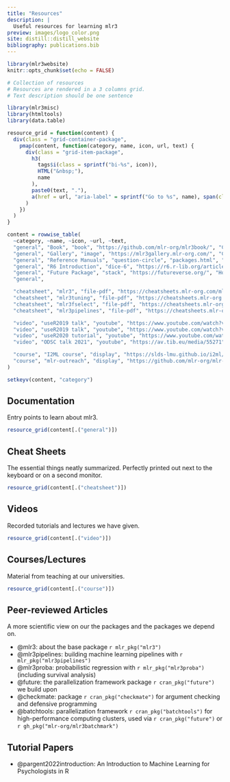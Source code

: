 ```yaml
---
title: "Resources"
description: |
  Useful resources for learning mlr3
preview: images/logo_color.png
site: distill::distill_website
bibliography: publications.bib
---
```


```r
library(mlr3website)
knitr::opts_chunk$set(echo = FALSE)
```

```r
# Collection of resources
# Resources are rendered in a 3 columns grid.
# Text description should be one sentence

library(mlr3misc)
library(htmltools)
library(data.table)

resource_grid = function(content) {
  div(class = "grid-container-package",
    pmap(content, function(category, name, icon, url, text) {
      div(class = "grid-item-package",
        h3(
          tags$i(class = sprintf("bi-%s", icon)),
          HTML("&nbsp;"),
          name
        ),
        paste0(text, "."),
        a(href = url, "aria-label" = sprintf("Go to %s", name), span(class = "grid-package-link"))
      )
    })
  )
}

content = rowwise_table(
  ~category, ~name, ~icon, ~url, ~text,
  "general", "Book", "book", "https://github.com/mlr-org/mlr3book/", "Central entry point to the mlr3verse",
  "general", "Gallery", "image", "https://mlr3gallery.mlr-org.com/", "Collection of case studies and demos",
  "general", "Reference Manuals", "question-circle", "packages.html", "Reference manuals (via package overview)",
  "general", "R6 Introduction", "dice-6", "https://r6.r-lib.org/articles/Introduction.html", "Introduction to R6 classes",
  "general", "Future Package", "stack", "https://futureverse.org/", "Homepage of the parallelization framework 'future'",
  "general",

  "cheatsheet", "mlr3", "file-pdf", "https://cheatsheets.mlr-org.com/mlr3.pdf", "Core package cheat sheet",
  "cheatsheet", "mlr3tuning", "file-pdf", "https://cheatsheets.mlr-org.com/mlr3tuning.pdf", "Tuning cheat sheet",
  "cheatsheet", "mlr3fselect", "file-pdf", "https://cheatsheets.mlr-org.com/mlr3fselect.pdf", "Feature selection cheat sheet",
  "cheatsheet", "mlr3pipelines", "file-pdf", "https://cheatsheets.mlr-org.com/mlr3pipelines.pdf", "Pipelines cheat sheet",

  "video", "useR2019 talk", "youtube", "https://www.youtube.com/watch?v=wsP2hiFnDQs", "Short intro to mlr3",
  "video", "useR2019 talk", "youtube", "https://www.youtube.com/watch?v=gEW5RxkbQuQ", "Short intro to mlr3pipelines and mlr3tuning",
  "video", "useR2020 tutorial", "youtube", "https://www.youtube.com/watch?v=T43hO2o_nZw", "Tutorial on mlr3, mlr3tuning and mlr3pipelines",
  "video", "ODSC talk 2021", "youtube", "https://av.tib.eu/media/55271", "Into to mlr3spatiotempcv and mlr3spatial",

  "course", "I2ML course", "display", "https://slds-lmu.github.io/i2ml/", "Introduction to ML course. Free video lectures, slides, quizzes. Exercises use mlr3",
  "course", "mlr-outreach", "display", "https://github.com/mlr-org/mlr-outreach", "Slides and other material for teaching mlr3"
)

setkeyv(content, "category")
```

## Documentation

Entry points to learn about mlr3.

```r
resource_grid(content[.("general")])
```


## Cheat Sheets

The essential things neatly summarized.
Perfectly printed out next to the keyboard or on a second monitor.

```r
resource_grid(content[.("cheatsheet")])
```

## Videos

Recorded tutorials and lectures we have given.

```r
resource_grid(content[.("video")])
```

## Courses/Lectures

Material from teaching at our universities.

```r
resource_grid(content[.("course")])
```


## Peer-reviewed Articles

A more scientific view on our the packages and the packages we depend on.

* @mlr3: about the base package `r mlr_pkg("mlr3")`
* @mlr3pipelines: building machine learning pipelines with `r mlr_pkg("mlr3pipelines")`
* @mlr3proba: probabilistic regression with `r mlr_pkg("mlr3proba")` (including survival analysis)
* @future: the parallelization framework package `r cran_pkg("future")` we build upon
* @checkmate: package `r cran_pkg("checkmate")` for argument checking and defensive programming
* @batchtools: parallelization framework `r cran_pkg("batchtools")` for high-performance computing clusters, used via `r cran_pkg("future")` or `r gh_pkg("mlr-org/mlr3batchmark")`

## Tutorial Papers

* @pargent2022introduction: An Introduction to Machine Learning for Psychologists in R
